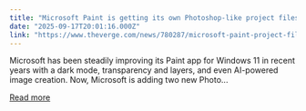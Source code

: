 ```yaml
---
title: "Microsoft Paint is getting its own Photoshop-like project files"
date: "2025-09-17T20:01:16.000Z"
link: "https://www.theverge.com/news/780287/microsoft-paint-project-files-feature-photoshop-psd"
---
```


Microsoft has been steadily improving its Paint app for Windows 11 in recent years with a dark mode, transparency and layers, and even AI-powered image creation. Now, Microsoft is adding two new Photo...

[Read more](https://www.theverge.com/news/780287/microsoft-paint-project-files-feature-photoshop-psd)
